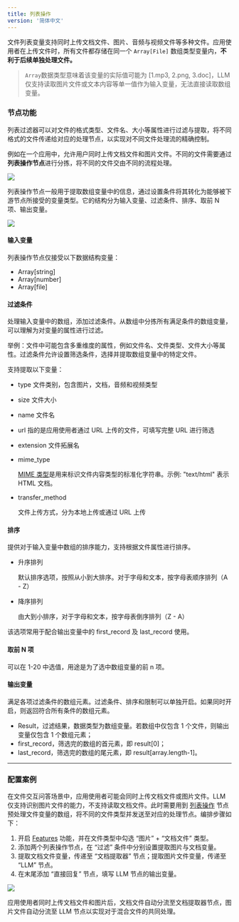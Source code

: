 ```yaml
---
title: 列表操作
version: '简体中文'
---
```


文件列表变量支持同时上传文档文件、图片、音频与视频文件等多种文件。应用使用者在上传文件时，所有文件都存储在同一个 `Array[File]` 数组类型变量内，**不利于后续单独处理文件。**

> `Array`数据类型意味着该变量的实际值可能为 \[1.mp3, 2.png, 3.doc]，LLM 仅支持读取图片文件或文本内容等单一值作为输入变量，无法直接读取数组变量。

### 节点功能

列表过滤器可以对文件的格式类型、文件名、大小等属性进行过滤与提取，将不同格式的文件传递给对应的处理节点，以实现对不同文件处理流的精确控制。

例如在一个应用中，允许用户同时上传文档文件和图片文件。不同的文件需要通过**列表操作节点**进行分拣，将不同的文件交由不同的流程处理。

![](/zh-cn/img/43ab9a37624bdba10ff37a5b9004db7f.png)

列表操作节点一般用于提取数组变量中的信息，通过设置条件将其转化为能够被下游节点所接受的变量类型。它的结构分为输入变量、过滤条件、排序、取前 N 项、输出变量。

![](/zh-cn/img/faaffe7d19591aeb9983629b94f53a66.png)

#### 输入变量

列表操作节点仅接受以下数据结构变量：

* Array\[string]
* Array\[number]
* Array\[file]

#### 过滤条件

处理输入变量中的数组，添加过滤条件。从数组中分拣所有满足条件的数组变量，可以理解为对变量的属性进行过滤。

举例：文件中可能包含多重维度的属性，例如文件名、文件类型、文件大小等属性。过滤条件允许设置筛选条件，选择并提取数组变量中的特定文件。

支持提取以下变量：

* type 文件类别，包含图片，文档，音频和视频类型
* size 文件大小
* name 文件名
* url 指的是应用使用者通过 URL 上传的文件，可填写完整 URL 进行筛选
* extension 文件拓展名
*   mime\_type

    &#x20;[MIME 类型](https://datatracker.ietf.org/doc/html/rfc2046)是用来标识文件内容类型的标准化字符串。示例: "text/html" 表示 HTML 文档。
*   transfer\_method

    文件上传方式，分为本地上传或通过 URL 上传

#### 排序

提供对于输入变量中数组的排序能力，支持根据文件属性进行排序。

*   升序排列

    默认排序选项，按照从小到大排序。对于字母和文本，按字母表顺序排列（A - Z）
*   降序排列

    由大到小排序，对于字母和文本，按字母表倒序排列（Z - A）

该选项常用于配合输出变量中的 first\_record 及 last\_record 使用。

#### 取前 N 项

可以在 1-20 中选值，用途是为了选中数组变量的前 n 项。

#### 输出变量

满足各项过滤条件的数组元素。过滤条件、排序和限制可以单独开启。如果同时开启，则返回符合所有条件的数组元素。

* Result，过滤结果，数据类型为数组变量。若数组中仅包含 1 个文件，则输出变量仅包含 1 个数组元素；
* first\_record，筛选完的数组的首元素，即 result\[0]；
* last\_record，筛选完的数组的尾元素，即 result\[array.length-1]。

***

### 配置案例

在文件交互问答场景中，应用使用者可能会同时上传文档文件或图片文件。LLM 仅支持识别图片文件的能力，不支持读取文档文件。此时需要用到 [列表操作](list-operator.md) 节点预处理文件变量的数组，将不同的文件类型并发送至对应的处理节点。编排步骤如下：

1. 开启 [Features](../additional-features.md) 功能，并在文件类型中勾选 “图片” + “文档文件” 类型。
2. 添加两个列表操作节点，在 “过滤” 条件中分别设置提取图片与文档变量。
3. 提取文档文件变量，传递至 “文档提取器” 节点；提取图片文件变量，传递至 “LLM” 节点。
4. 在末尾添加 “直接回复” 节点，填写 LLM 节点的输出变量。

![](/zh-cn/img/1eb561e0c60741f668a93533ed98bfb5.png)

应用使用者同时上传文档文件和图片后，文档文件自动分流至文档提取器节点，图片文件自动分流至 LLM 节点以实现对于混合文件的共同处理。
